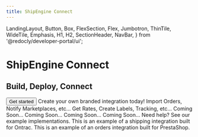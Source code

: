 ```yaml
---
title: ShipEngine Connect
---
```


  LandingLayout,
  Button,
  Box,
  FlexSection,
  Flex,
  Jumbotron,
  ThinTile,
  WideTile,
  Emphasis,
  H1,
  H2,
  SectionHeader,
  NavBar,
} from '@redocly/developer-portal/ui';


<Jumbotron>
  <NavBar location={props.location} standalone={false} />
  <H1>ShipEngine Connect</H1>
  <H2>Build, Deploy, Connect</H2>
  <Flex p={20} justifyContent="center">
     <Button variant="outlined" size="xlarge" color="purpleButton" to="./getting-started/how-it-works.md">
      Get started
    </Button>
  </Flex>
</Jumbotron>
<Box my={25}>
  <SectionHeader>
    Create your own <Emphasis> branded integration </Emphasis> today!
  </SectionHeader>
  <FlexSection justifyContent="space-around" flexWrap="wrap">
    <ThinTile header="Orders" icon={orderIcon} to="./orders/index.mdx">
        Import Orders, Notify Marketplaces, etc...
    </ThinTile>
    <ThinTile header="Shipping" icon={packageIcon} to="./shipping/index.md">
        Get Rates, Create Labels, Tracking, etc...
    </ThinTile>
    <ThinTile header="Inventory" icon={cogBrowser} >
      Coming Soon...
    </ThinTile>
    <ThinTile header="3PL" icon={thirdPartyLogisticsIcon} >
      Coming Soon...
    </ThinTile>
    <ThinTile header="Freight" icon={truckIcon} >
        Coming Soon...
    </ThinTile>
    <ThinTile header="Native Rating" icon={calculatorIcon} >
        Coming Soon...
    </ThinTile>
  </FlexSection>
  <SectionHeader>
    <Emphasis>Need help? </Emphasis>
    See our example implementations.
  </SectionHeader>
  <FlexSection justifyContent="space-around" flexWrap="wrap">
    <WideTile icon={ ontrac } header="Shipping" target="_blank" to="https://github.com/ShipEngine/connect-ontrac">
       This is an example of a shipping integration built for Ontrac.
    </WideTile>
    <WideTile icon={ prestashop } header="Orders" target="_blank" to="https://github.com/ShipEngine/connect-prestashop">
        This is an example of an orders integration built for PrestaShop.
    </WideTile>
  </FlexSection>
</Box>
